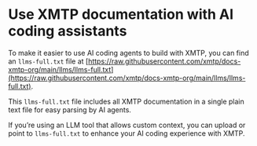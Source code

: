 # Use XMTP documentation with AI coding assistants

To make it easier to use AI coding agents to build with XMTP, you can find an `llms-full.txt` file at [https://raw.githubusercontent.com/xmtp/docs-xmtp-org/main/llms/llms-full.txt](https://raw.githubusercontent.com/xmtp/docs-xmtp-org/main/llms/llms-full.txt).

This `llms-full.txt` file includes all XMTP documentation in a single plain text file for easy parsing by AI agents.

If you’re using an LLM tool that allows custom context, you can upload or point to `llms-full.txt` to enhance your AI coding experience with XMTP.
